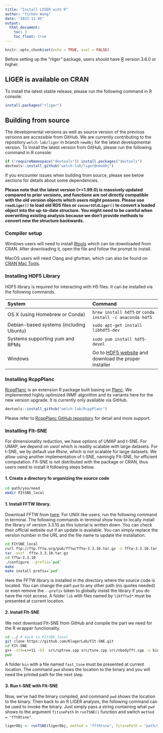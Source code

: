 ```yaml
---
title: "Install LIGER with R"
author: "Yichen Wang"
date: "2023-11-05"
output: 
  html_document:
    toc: 3
    toc_float: true
---
```


```r
knitr::opts_chunk$set(echo = TRUE, eval = FALSE)
```

Before setting up the "rliger" package, users should have [R](https://www.r-project.org/) version 3.6.0 or higher. 
  
## LIGER is available on CRAN

To install the latest stable release, please run the following command in R console:

```R
install.packages("rliger")
```

## Building from source

The developmental versions as well as source version of the previous versions are accessible from GitHub. We are currently contributing to the repository `welch-lab/liger` in branch `newObj` for the latest developmental version. To install the latest version from GitHub, please run the following command in R console:

```R
if (!requireNamespace("devtools")) install.packages("devtools")
devtools::install_github("welch-lab/liger@newObj")
```

If you encounter issues when building from source, please see below sections for details about some dependencies.

**Please note that the latest version (>=1.99.0) is massively updated compared to prior versions, and functions are not directly compatible with the old version objects which users might possess. Please use `readLiger()` to load old RDS files or `convertOldLiger()` to convert a loaded object into the up-to-date structure. You might need to be careful when overwriting existing analysis because we don't provide methods to convert new the structure backwards.**

### Compiler setup

Windows users will need to install [Rtools](https://cran.r-project.org/bin/windows/Rtools/) which can be downloaded from CRAN. After downloading it, open the file and follow the prompt to install.

MacOS users will need Clang and gfortran, which can also be found on [CRAN Mac Tools](https://mac.r-project.org/tools/).

### Installing HDF5 Library

HDF5 library is required for interacting with H5 files. It can be installed via the following commands.

| System                                    | Command
|:------------------------------------------|:---------------------------------|
|OS X (using Homebrew or Conda)         | `brew install hdf5` or `conda install -c anaconda hdf5`
|Debian-based systems (including Ubuntu) | `sudo apt-get install libhdf5-dev`
|Systems supporting yum and RPMs        | `sudo yum install hdf5-devel`
|Windows | Go to [HDF5 website](https://www.hdfgroup.org/downloads/hdf5/) and download the proper installer

### Installing RcppPlanc

[RcppPlanc](https://github.com/welch-lab/RcppPlanc) is an extension R package built basing on [Planc](https://github.com/ramkikannan/planc). We implemented highly optimized iNMF algorithm and its variants here for the new version upgrade. It is currently only available via GitHub.

```R
devtools::install_github("welch-lab/RcppPlanc")
```

Please refer to [RcppPlanc GitHub repository](https://github.com/welch-lab/RcppPlanc) for detail and more support.

### Installing FIt-SNE

For dimensionality reduction, we have options of UMAP and t-SNE. For UMAP, we depend on *uwot* which is readily scalable with large datasets. For t-SNE, we by default use *Rtsne*, which is not scalable for large datasets. We allow using another implementation of t-SNE, namingly FIt-SNE, for efficient computation. FIt-SNE is not distributed with the package or CRAN, thus users need to install it following steps below.

#### 1. Create a directory fo organizing the source code

```bash
cd path/you/need
mkdir FItSNE_local
```

#### 1. Install FFTW library.

Download FFTW from [here](http://www.fftw.org/). For UNIX like users, run the following command in terminal. The following commands in terminal show how to locally install the library of version 3.3.10 as this tutorial is written down. You can check their official website out if an update is available. You can simply replace the version number in the URL and the file name to update the installation.

```bash
cd FItSNE_local
curl ftp://ftp.fftw.org/pub/fftw/fftw-3.3.10.tar.gz -o fftw-3.3.10.tar.gz
tar -xvzf  fftw-3.3.10.tar.gz
cd fftw-3.3.10
./configure --prefix=`pwd`
make
make install prefix=`pwd`
```

Here the FFTW library is installed in the directory where the source code is located. You can change the part ``pwd`` to any other path (no quotes needed) or even remove the `--prefix` token to globally install the library if you do have the root access. A folder `lib` with files named by `libfftw3*` must be presented at current location.

#### 2. Install FIt-SNE

We next download FIt-SNE from GitHub and compile the part we need for the R wrapper functionality.

```bash
cd ../ # back to FItSNE_local
git clone https://github.com/KlugerLab/FIt-SNE.git
cd FIt-SNE
g++ -std=c++11 -O3  src/sptree.cpp src/tsne.cpp src/nbodyfft.cpp -o bin/fast_tsne -pthread -L../fftw-3.3.10/lib -lfftw3 -lm
pwd
```

A folder `bin` with a file named `fast_tsne` must be presented at current location. The command `pwd` shows the location to the binary and you will need the printed path for the next step.

#### 3. Run t-SNE with Flt-SNE

Now, we've had the binary compiled, and command `pwd` shows the location to the binary. Then back to an R LIGER analysis, the following command can be used to invoke the binary. Just simply pass a string containing what `pwd` shows to the argument `fitsnePath` in `runTSNE()` function and switch `method = "fftRtsne"`.

```R
ligerObj <- runTSNE(ligerObj, method = "fftRtsne", fitsnePath = "path/you/need/FItSNE_local/FIt-SNE")
```
